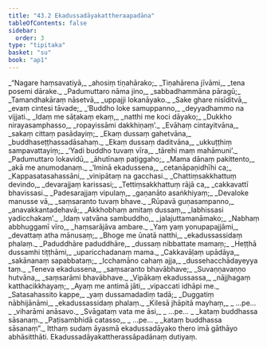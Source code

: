 ```yaml
---
title: "43.2 Ekadussadāyakattheraapadāna"
tableOfContents: false
sidebar:
  order: 3
type: "tipitaka"
basket: "su"
book: "ap1"
---
```



<DynamicBreadcrumb />

<Division number="15" book="ap1">

<Paragraph number="5486" type="verses" book="ap1">
_“Nagare haṃsavatiyā,_  
_ahosiṃ tiṇahārako;_  
_Tiṇahārena jīvāmi,_  
_tena posemi dārake._  

</Paragraph>

</Division>
<Division number="16" book="ap1">

<Paragraph number="5487" type="verses" book="ap1">
_Padumuttaro nāma jino,_  
_sabbadhammāna pāragū;_  
_Tamandhakāraṃ nāsetvā,_  
_uppajji lokanāyako._  

</Paragraph>

</Division>
<Division number="17" book="ap1">

<Paragraph number="5488" type="verses" book="ap1">
_Sake ghare nisīditvā,_  
_evaṃ cintesi tāvade;_  
_‘Buddho loke samuppanno,_  
_deyyadhammo na vijjati._  

</Paragraph>

</Division>
<Division number="18" book="ap1">

<Paragraph number="5489" type="verses" book="ap1">
_Idaṃ me sāṭakaṃ ekaṃ,_  
_natthi me koci dāyako;_  
_Dukkho nirayasamphasso,_  
_ropayissāmi dakkhiṇaṃ’._  

</Paragraph>

</Division>
<Division number="19" book="ap1">

<Paragraph number="5490" type="verses" book="ap1">
_Evāhaṃ cintayitvāna,_  
_sakaṃ cittaṃ pasādayiṃ;_  
_Ekaṃ dussaṃ gahetvāna,_  
_buddhaseṭṭhassadāsahaṃ._  

</Paragraph>

</Division>
<Division number="20" book="ap1">

<Paragraph number="5491" type="verses" book="ap1">
_Ekaṃ dussaṃ daditvāna,_  
_ukkuṭṭhiṃ sampavattayiṃ;_  
_‘Yadi buddho tuvaṃ vīra,_  
_tārehi maṃ mahāmuni’._  

</Paragraph>

</Division>
<Division number="21" book="ap1">

<Paragraph number="5492" type="verses" book="ap1">
_Padumuttaro lokavidū,_  
_āhutīnaṃ paṭiggaho;_  
_Mama dānaṃ pakittento,_  
_akā me anumodanaṃ._  

</Paragraph>

</Division>
<Division number="22" book="ap1">

<Paragraph number="5493" type="verses" book="ap1">
_‘Iminā ekadussena,_  
_cetanāpaṇidhīhi ca;_  
_Kappasatasahassāni,_  
_vinipātaṃ na gacchasi._  

</Paragraph>

</Division>
<Division number="23" book="ap1">

<Paragraph number="5494" type="verses" book="ap1">
_Chattiṃsakkhattuṃ devindo,_  
_devarajjaṃ karissasi;_  
_Tettiṃsakkhattuṃ rājā ca,_  
_cakkavattī bhavissasi._  

</Paragraph>

</Division>
<Division number="24" book="ap1">

<Paragraph number="5495" type="verses" book="ap1">
_Padesarajjaṃ vipulaṃ,_  
_gaṇanāto asaṅkhiyaṃ;_  
_Devaloke manusse vā,_  
_saṃsaranto tuvaṃ bhave._  

</Paragraph>

</Division>
<Division number="25" book="ap1">

<Paragraph number="5496" type="verses" book="ap1">
_Rūpavā guṇasampanno,_  
_anavakkantadehavā;_  
_Akkhobhaṃ amitaṃ dussaṃ,_  
_labhissasi yadicchakaṃ’._  

</Paragraph>

</Division>
<Division number="26" book="ap1">

<Paragraph number="5497" type="verses" book="ap1">
_Idaṃ vatvāna sambuddho,_  
_jalajuttamanāmako;_  
_Nabhaṃ abbhuggamī vīro,_  
_haṃsarājāva ambare._  

</Paragraph>

</Division>
<Division number="27" book="ap1">

<Paragraph number="5498" type="verses" book="ap1">
_Yaṃ yaṃ yonupapajjāmi,_  
_devattaṃ atha mānusaṃ;_  
_Bhoge me ūnatā natthi,_  
_ekadussassidaṃ phalaṃ._  

</Paragraph>

</Division>
<Division number="28" book="ap1">

<Paragraph number="5499" type="verses" book="ap1">
_Paduddhāre paduddhāre,_  
_dussaṃ nibbattate mamaṃ;_  
_Heṭṭhā dussamhi tiṭṭhāmi,_  
_uparicchadanaṃ mama._  

</Paragraph>

</Division>
<Division number="29" book="ap1">

<Paragraph number="5500" type="verses" book="ap1">
_Cakkavāḷaṃ upādāya,_  
_sakānanaṃ sapabbataṃ;_  
_Icchamāno cahaṃ ajja,_  
_dussehacchādayeyya taṃ._  

</Paragraph>

</Division>
<Division number="30" book="ap1">

<Paragraph number="5501" type="verses" book="ap1">
_Teneva ekadussena,_  
_saṃsaranto bhavābhave;_  
_Suvaṇṇavaṇṇo hutvāna,_  
_saṃsarāmi bhavābhave._  

</Paragraph>

</Division>
<Division number="31" book="ap1">

<Paragraph number="5502" type="verses" book="ap1">
_Vipākaṃ ekadussassa,_  
_nājjhagaṃ katthacikkhayaṃ;_  
_Ayaṃ me antimā jāti,_  
_vipaccati idhāpi me._  

</Paragraph>

</Division>
<Division number="32" book="ap1">

<Paragraph number="5503" type="verses" book="ap1">
_Satasahassito kappe,_  
_yaṃ dussamadadiṃ tadā;_  
_Duggatiṃ nābhijānāmi,_  
_ekadussassidaṃ phalaṃ._  

</Paragraph>

</Division>
<Division number="33" book="ap1">

<Paragraph number="5504" type="verses" book="ap1">
_Kilesā jhāpitā mayhaṃ,_  
_ …pe… _  
_viharāmi anāsavo._  

</Paragraph>

</Division>
<Division number="34" book="ap1">

<Paragraph number="5505" type="verses" book="ap1">
_Svāgataṃ vata me āsi,_  
_ …pe… _  
_kataṃ buddhassa sāsanaṃ._  

</Paragraph>

</Division>
<Division number="35" book="ap1">

<Paragraph number="5506" type="verses" book="ap1">
_Paṭisambhidā catasso,_  
_ …pe… _  
_kataṃ buddhassa sāsanaṃ”._  

</Paragraph>

<Paragraph number="5507" book="ap1">
Itthaṃ sudaṃ āyasmā ekadussadāyako thero imā gāthāyo abhāsitthāti.

</Paragraph>
</Division>

<Paragraph number="5508" type="center" book="ap1">
Ekadussadāyakattherassāpadānaṃ dutiyaṃ.
</Paragraph>